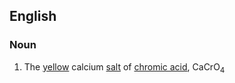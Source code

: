 ==English==

===Noun===
{{en-noun|head=[[calcium]] [[chromate]]|-}}

# {{lb|en|inorganic compound}} The [[yellow]] calcium [[salt]] of [[chromic acid]], CaCrO<sub>4</sub>